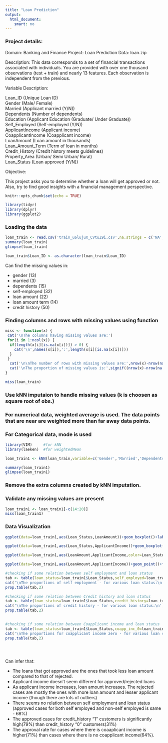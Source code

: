 ---
title: "Loan Prediction"
output: 
  html_document: 
    smart: no
---

### Project details: 

Domain: Banking and Finance
Project: Loan Prediction
Data: loan.zip

Description:
This data corresponds to a set of financial transactions associated with individuals. You are provided with over one thousand observations (test + train) and nearly 13 features. Each observation is independent from the previous.

Variable Description:

Loan_ID (Unique Loan ID)                                        
Gender (Male/ Female)                                  
Married (Applicant married (Y/N))                                                       
Dependents (Number of dependents)                            
Education (Applicant Education (Graduate/ Under Graduate))                    
Self_Employed (Self-employed (Y/N))                   
ApplicantIncome (Applicant income)                                                        
CoapplicantIncome (Coapplicant income)                                                    
LoanAmount (Loan amount in thousands)                                                    
Loan_Amount_Term (Term of loan in months)                                                        
Credit_History (Credit history meets guidelines)                                                
Property_Area (Urban/ Semi Urban/ Rural)                                                     
Loan_Status (Loan approved (Y/N))                                 


Objective:

This project asks you to determine whether a loan will get approved or not. Also, try to find good insights with a financial management perspective.


```{r setup, include=FALSE}
knitr::opts_chunk$set(echo = TRUE)
```


```{r, message=FALSE, warning=FALSE}
library(tidyr)
library(dplyr)
library(ggplot2)
```

### Loading the data

```{r}

loan_train <- read.csv('train_u6lujuX_CVtuZ9i.csv',na.strings = c('NA',''))
summary(loan_train)
glimpse(loan_train)

loan_train$Loan_ID <- as.character(loan_train$Loan_ID)

```

Can find the missing values in:

- gender (13)         
- married (3)           
- dependents (15)                   
- self-employed (32)            
- loan amount (22)            
- loan amount term (14)           
- credit history (50)         


### Finding columns and rows with missing values using function
```{r}
miss <- function(x) {
 cat('\nThe columns having missing values are:')
 for(i in 1:ncol(x)) {
  if(length(x[i][is.na(x[i])]) > 0) {
    cat('\n',names(x[i]),':',length(x[i][is.na(x[i])]))
  }
 } 
  cat('\n\nThe number of rows with missing values are:',nrow(x)-nrow(na.omit(x)))
  cat('\nThe proportion of missing values is:',signif((nrow(x)-nrow(na.omit(x)))/nrow(x),2))
}

miss(loan_train)
```

### Use kNN imputaion to handle missing values (k is choosen as square root of obs.)
### For numerical data, weighted average is used. The data points that are near are weighted more than far away data points.
### For Categorical data, mode is used

```{r, message=FALSE, warning=FALSE}
library(VIM)     #for kNN
library(laeken)  #for weightedMean

loan_train1 <- kNN(loan_train,variable=c('Gender','Married','Dependents','Self_Employed','LoanAmount','Loan_Amount_Term','Credit_History'),k=23,numFun = weightedMean,weightDist=TRUE)

summary(loan_train1)
glimpse(loan_train1)


```


### Remove the extra columns created by kNN imputation. 
### Validate any missing values are present


```{r}
loan_train1 <- loan_train1[-c(14:20)]
miss(loan_train1)

```

### Data Visualization

```{r}

ggplot(data=loan_train1,aes(Loan_Status,LoanAmount))+geom_boxplot()+labs(title='Loan Status vs Loan Amount')

ggplot(data=loan_train1,aes(Loan_Status,ApplicantIncome))+geom_boxplot()+labs(title='Loan Status vs Applicant Income')

ggplot(data=loan_train1,aes(LoanAmount,ApplicantIncome,color=Loan_Status))+geom_point()+labs(title='Loan Amount vs Applicant Income - for various Loan status')

ggplot(data=loan_train1,aes(LoanAmount,ApplicantIncome))+geom_point()+facet_wrap(~Loan_Status)+labs(title='Loan Amount vs Applicant Income - for various Loan status')

#checking if some relation between self employment and loan status
tab <- table(loan_status=loan_train1$Loan_Status,self_employed=loan_train1$Self_Employed)
cat('\nThe proportions of self employment - for various loan status:\n')
prop.table(tab,2)

#checking if some relation between Credit history and loan status
tab <- table(loan_status=loan_train1$Loan_Status,credit_history=loan_train1$Credit_History)
cat('\nThe proportions of credit history - for various loan status:\n')
prop.table(tab,2)
 

#checking if some relation between Coapplicant income and loan status
tab <- table(loan_status=loan_train1$Loan_Status,coapp_inc_0=loan_train1$CoapplicantIncome==0)
cat('\nThe proportions for coapplicant income zero - for various loan status:\n')
prop.table(tab,2)
 




```

Can infer that:

- The loans that got approved are the ones that took less loan amount compared to that of rejected.
- Applicant income doesn't seem different for approved/rejected loans
- As applicant income increases, loan amount increases. The rejected cases are mostly the ones with more loan amount and lesser applicant income (though there are lots of outliers)
- There seems no relation between self employment and loan status (approved cases for both self employed and non-self employed is same - 68%)
- The approved cases for credit_history "1" customers is significantly high(79%) than credit_history "0" customers(31%)
- The approval rate for cases where there is coaaplicant income is higher(71%) than cases where there is no coapplicant income(64%).

